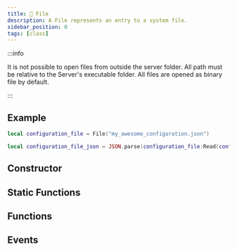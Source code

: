 ```yaml
---
title: 📁 File
description: A File represents an entry to a system file.
sidebar_position: 0
tags: [class]
---
```




<HeaderDeclaration class_data={ClassData} />

:::info

It is not possible to open files from outside the server folder. All path must be relative to the Server's executable folder. All files are opened as binary file by default.

:::


## Example

```lua
local configuration_file = File("my_awesome_configuration.json")

local configuration_file_json = JSON.parse(configuration_file:Read(configuration_file:Size()))
```


## Constructor

<ConstructorDeclaration class_data={ClassData} />


## Static Functions

<StaticFunctionsDeclaration class_data={ClassData} />


## Functions

<FunctionsDeclaration class_data={ClassData} />


## Events

<EventsDeclaration class_data={ClassData} />
